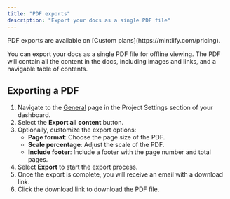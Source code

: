 ```yaml
---
title: "PDF exports"
description: "Export your docs as a single PDF file"
---
```


<Info>
PDF exports are available on [Custom plans](https://mintlify.com/pricing).
</Info>

You can export your docs as a single PDF file for offline viewing. The PDF will contain all the content in the docs, including images and links, and a navigable table of contents.

## Exporting a PDF

1. Navigate to the [General](https://dashboard.mintlify.com/settings/deployment/general) page in the Project Settings section of your dashboard.
2. Select the **Export all content** button.
3. Optionally, customize the export options:
    - **Page format**: Choose the page size of the PDF.
    - **Scale percentage**: Adjust the scale of the PDF.
    - **Include footer**: Include a footer with the page number and total pages.
4. Select **Export** to start the export process.
5. Once the export is complete, you will receive an email with a download link.
6. Click the download link to download the PDF file.

